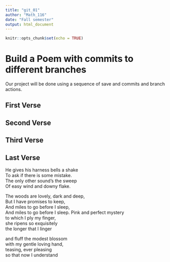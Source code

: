 ```yaml
---
title: "git_01"
author: "Math_116"
date: "Fall semester"
output: html_document
---
```


```r
knitr::opts_chunk$set(echo = TRUE)
```
# Build a Poem with commits to different branches
Our project will be done using a sequence of save and commits and branch actions.
<!-- Do not modify or change any text in "!--" bracketed areas such as this --- these are instructions to
you, if you change any of this the git program will notice it and compromise your git merging strategy !-->

## First Verse 
<!--Put the first five lines of a poem by Lewis Carrol in this section!-->

## Second Verse
<!--Put the first five lines of a poem by Robert Frost here!-->

## Third Verse
<!--Put the first two verses of The Walrus and the Carpenter here!-->

## Last Verse
<!--Put a short poem of your choice 8-20 lines,here!-->

He gives his harness bells a shake   
To ask if there is some mistake.     
The only other sound’s the sweep   
Of easy wind and downy flake.   

The woods are lovely, dark and deep,   
But I have promises to keep,   
And miles to go before I sleep,   
And miles to go before I sleep.
Pink and perfect mystery   
to which I ply my finger,   
she ripens so exquisitely  
the longer that I linger  

and fluff the modest blossom  
with my gentle loving hand,  
teasing, ever pleasing  
so that now I understand  
